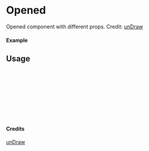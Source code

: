 
<Meta of={Opened} title="unDraw/Opened" />

# Opened

Opened component with different props.
Credit: [unDraw](https://undraw.co/illustrations)

#### Example

<Canvas of={Opened.Primary} />

## Usage

```ts
import { Opened } from "yadl-ui";

const Example = () => {
  return (
      <Opened />
  );
};

export default Example;
```

#### Credits
[unDraw](https://undraw.co/illustrations)
